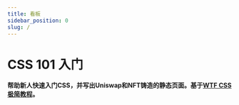 ```yaml
---
title: 看板
sidebar_position: 0
slug: /
---
```


# CSS 101 入门

**帮助新人快速入门CSS，并写出Uniswap和NFT铸造的静态页面。基于[WTF CSS极简教程](https://github.com/WTFAcademy/WTF-CSS)。**


